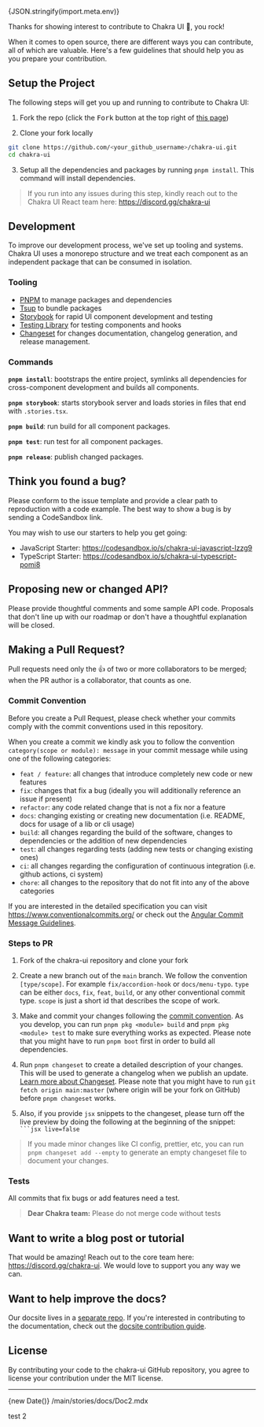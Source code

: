 
{JSON.stringify(import.meta.env)}

Thanks for showing interest to contribute to Chakra UI 💖, you rock!

When it comes to open source, there are different ways you can contribute, all
of which are valuable. Here's a few guidelines that should help you as you
prepare your contribution.

## Setup the Project

The following steps will get you up and running to contribute to Chakra UI:

1. Fork the repo (click the <kbd>Fork</kbd> button at the top right of
   [this page](https://github.com/chakra-ui/chakra-ui))

2. Clone your fork locally

```sh
git clone https://github.com/<your_github_username>/chakra-ui.git
cd chakra-ui
```

3. Setup all the dependencies and packages by running `pnpm install`. This
   command will install dependencies.

> If you run into any issues during this step, kindly reach out to the Chakra UI
> React team here: https://discord.gg/chakra-ui

## Development

To improve our development process, we've set up tooling and systems. Chakra UI
uses a monorepo structure and we treat each component as an independent package
that can be consumed in isolation.

### Tooling

- [PNPM](https://pnpm.io/) to manage packages and dependencies
- [Tsup](https://tsup.egoist.dev/) to bundle packages
- [Storybook](https://storybook.js.org/) for rapid UI component development and
  testing
- [Testing Library](https://testing-library.com/) for testing components and
  hooks
- [Changeset](https://github.com/atlassian/changesets) for changes
  documentation, changelog generation, and release management.

### Commands

**`pnpm install`**: bootstraps the entire project, symlinks all dependencies for
cross-component development and builds all components.

**`pnpm storybook`**: starts storybook server and loads stories in files that
end with `.stories.tsx`.

**`pnpm build`**: run build for all component packages.

**`pnpm test`**: run test for all component packages.

**`pnpm release`**: publish changed packages.

## Think you found a bug?

Please conform to the issue template and provide a clear path to reproduction
with a code example. The best way to show a bug is by sending a CodeSandbox
link.

You may wish to use our starters to help you get going:

- JavaScript Starter: https://codesandbox.io/s/chakra-ui-javascript-lzzg9
- TypeScript Starter: https://codesandbox.io/s/chakra-ui-typescript-pomi8

## Proposing new or changed API?

Please provide thoughtful comments and some sample API code. Proposals that
don't line up with our roadmap or don't have a thoughtful explanation will be
closed.

## Making a Pull Request?

Pull requests need only the :+1: of two or more collaborators to be merged; when
the PR author is a collaborator, that counts as one.

### Commit Convention

Before you create a Pull Request, please check whether your commits comply with
the commit conventions used in this repository.

When you create a commit we kindly ask you to follow the convention
`category(scope or module): message` in your commit message while using one of
the following categories:

- `feat / feature`: all changes that introduce completely new code or new
  features
- `fix`: changes that fix a bug (ideally you will additionally reference an
  issue if present)
- `refactor`: any code related change that is not a fix nor a feature
- `docs`: changing existing or creating new documentation (i.e. README, docs for
  usage of a lib or cli usage)
- `build`: all changes regarding the build of the software, changes to
  dependencies or the addition of new dependencies
- `test`: all changes regarding tests (adding new tests or changing existing
  ones)
- `ci`: all changes regarding the configuration of continuous integration (i.e.
  github actions, ci system)
- `chore`: all changes to the repository that do not fit into any of the above
  categories

If you are interested in the detailed specification you can visit
https://www.conventionalcommits.org/ or check out the
[Angular Commit Message Guidelines](https://github.com/angular/angular/blob/22b96b9/CONTRIBUTING.md#-commit-message-guidelines).

### Steps to PR

1. Fork of the chakra-ui repository and clone your fork

2. Create a new branch out of the `main` branch. We follow the convention
   `[type/scope]`. For example `fix/accordion-hook` or `docs/menu-typo`. `type`
   can be either `docs`, `fix`, `feat`, `build`, or any other conventional
   commit type. `scope` is just a short id that describes the scope of work.

3. Make and commit your changes following the
   [commit convention](https://github.com/chakra-ui/chakra-ui/blob/main/CONTRIBUTING.md#commit-convention).
   As you develop, you can run `pnpm pkg <module> build` and
   `pnpm pkg <module> test` to make sure everything works as expected. Please
   note that you might have to run `pnpm boot` first in order to build all
   dependencies.

4. Run `pnpm changeset` to create a detailed description of your changes. This
   will be used to generate a changelog when we publish an update.
   [Learn more about Changeset](https://github.com/atlassian/changesets/tree/master/packages/cli).
   Please note that you might have to run `git fetch origin main:master` (where
   origin will be your fork on GitHub) before `pnpm changeset` works.
5. Also, if you provide `jsx` snippets to the changeset, please turn off the
   live preview by doing the following at the beginning of the snippet:
   ` ```jsx live=false`

> If you made minor changes like CI config, prettier, etc, you can run
> `pnpm changeset add --empty` to generate an empty changeset file to document
> your changes.

### Tests

All commits that fix bugs or add features need a test.

> **Dear Chakra team:** Please do not merge code without tests

## Want to write a blog post or tutorial

That would be amazing! Reach out to the core team here:
https://discord.gg/chakra-ui. We would love to support you any way we can.

## Want to help improve the docs?

Our docsite lives in a
[separate repo](https://github.com/chakra-ui/chakra-ui-docs). If you're
interested in contributing to the documentation, check out the
[docsite contribution guide](https://github.com/chakra-ui/chakra-ui-docs/blob/main/CONTRIBUTING.md).

## License

By contributing your code to the chakra-ui GitHub repository, you agree to
license your contribution under the MIT license.

<hr className="my-12" />
<LastModified>{new Date()}</LastModified>
<EditThisPage>/main/stories/docs/Doc2.mdx</EditThisPage>

test 2
